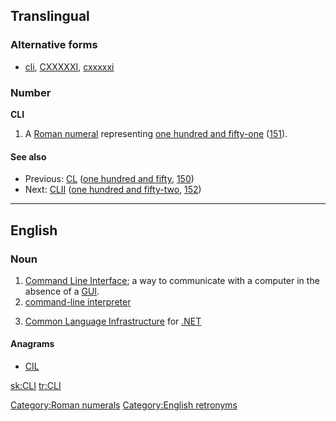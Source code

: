 {{also|cli}}
==Translingual==

===Alternative forms===
* {{sense|roman numeral}} [[cli]], [[CXXXXXI]], [[cxxxxxi]]

===Number===
'''CLI'''

# A [[Roman numeral]] representing [[one hundred and fifty-one]] ([[151]]).

====See also====
* Previous: [[CL]] ([[one hundred and fifty]], [[150]])
* Next: [[CLII]] ([[one hundred and fifty-two]], [[152]])

[[Category:Roman numerals]]

----

==English==

===Noun===
{{en-initialism}}

# [[command line interface|Command Line Interface]]; a way to communicate with a computer in the absence of a [[GUI]].
# [[command-line interpreter]]
# {{computing}} [[Common Language Infrastructure]] for [[.NET]]

====Anagrams====
* [[CIL]]

[[Category:English retronyms]]

[[sk:CLI]]
[[tr:CLI]]
